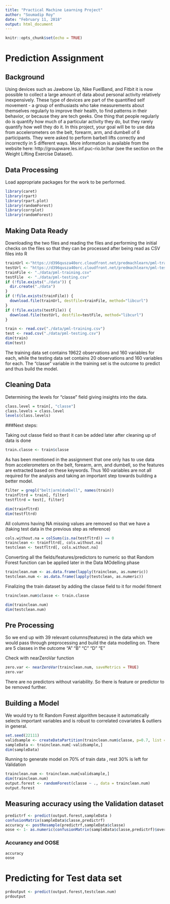 ```yaml
---
title: "Practical Machine Learning Project"
author: "Soumadip Roy"
date: "February 11, 2018"
output: html_document
---
```


```r
knitr::opts_chunk$set(echo = TRUE)
```

# Prediction Assignment

## Background 

Using devices such as Jawbone Up, Nike FuelBand, and Fitbit it is now possible to collect a large amount of data about personal activity relatively inexpensively. These type of devices are part of the quantified self movement - a group of enthusiasts who take measurements about themselves regularly to improve their health, to find patterns in their behavior, or because they are tech geeks. One thing that people regularly do is quantify how much of a particular activity they do, but they rarely quantify how well they do it. In this project, your goal will be to use data from accelerometers on the belt, forearm, arm, and dumbell of 6 participants. They were asked to perform barbell lifts correctly and incorrectly in 5 different ways. More information is available from the website here: http://groupware.les.inf.puc-rio.br/har (see the section on the Weight Lifting Exercise Dataset).

## Data Processing

Load appropriate packages for the work to be performed.


```r
library(caret)
library(rpart)
library(rpart.plot)
library(randomForest)
library(corrplot)
library(randomForest)
```

## Making Data Ready

Downloading the two files and reading the files and performing the initial checks on the files so that they can be processed after being read as CSV files into R

```r
trainUrl <-"https://d396qusza40orc.cloudfront.net/predmachlearn/pml-training.csv"
testUrl <- "https://d396qusza40orc.cloudfront.net/predmachlearn/pml-testing.csv"
trainFile <- "./data/pml-training.csv"
testFile  <- "./data/pml-testing.csv"
if (!file.exists("./data")) {
  dir.create("./data")
}
if (!file.exists(trainFile)) {
  download.file(trainUrl, destfile=trainFile, method="libcurl")
}
if (!file.exists(testFile)) {
  download.file(testUrl, destfile=testFile, method="libcurl")
}

train <- read.csv("./data/pml-training.csv")
test <- read.csv("./data/pml-testing.csv")
dim(train)
dim(test)
```

The training data set contains 19622 observations and 160 variables for each, while the testing data set contains 20 observations and 160 variables for each. 
The "classe" variable in the training set is the outcome to predict and thus build the model.



## Cleaning Data
Determining the levels for "classe" field giving insights into the data.

```r
class.level = train[, "classe"]
class.levels = class.level 
levels(class.levels)
```

###Next steps:


Taking out classe field so thast it can be added later after cleaning up of data is done

```r
train.classe <- train$classe 
```

As has been mentioned in the assignment that one only has to use data from accelerometers on the belt, forearm, arm, and dumbell, so the features are extracted based on these keywords. Thus 160 variables are not all required for the analysis and taking an important step towards building a better model.

```r

filter = grepl("belt|arm|dumbell", names(train))
trainfltrd = train[, filter]
testfltrd = test[, filter]

dim(trainfltrd)
dim(testfltrd)
```

All columns having NA missing values are removed so that we have a (taking test data in the previous step as reference)

```r

cols.without.na = colSums(is.na(testfltrd)) == 0
trainclean <- trainfltrd[, cols.without.na] 
testclean <- testfltrd[, cols.without.na] 

```

Converting all the fields/features/predictors to numeric so that Random Forest function can be applied later in the Data MOdelling phase 

```r
trainclean.num <- as.data.frame(lapply(trainclean, as.numeric))
testclean.num <- as.data.frame(lapply(testclean, as.numeric))
```

Finalizing the train dataset by adding the classe field to it for model fitment
```r
trainclean.num$classe <- train.classe

dim(trainclean.num)
dim(testclean.num)
```

## Pre Processing
So we end up with 39 relevant columns(features) in the data which we would pass through preprocessing and build the data modelling on.
There are 5 classes in the outcome "A" "B" "C" "D" "E"


Check with nearZeroVar function

```r
zero.var <- nearZeroVar(trainclean.num, saveMetrics = TRUE)
zero.var
```

There are no predictors without variability. So there is feature or predictor to be removed further.

## Building a Model 

We would try to fit Random Forest algorithm because it automatically selects important variables and is robust to correlated covariates & outliers in general. 

```r
set.seed(22111)
validsample <- createDataPartition(trainclean.num$classe, p=0.7, list = F)
sampleData <- trainclean.num[-validsample,]
dim(sampleData)
```

Running to generate  model on 70% of train data , rest 30% is left for Validation
```r
trainclean.num <- trainclean.num[validsample,]
dim(trainclean.num)
output.forest <- randomForest(classe ~ ., data = trainclean.num)
output.forest
```

## Measuring accuracy using the Validation dataset
```r

predictrf <- predict(output.forest,sampleData )
confusionMatrix(sampleData$classe,predictrf)
accuracy <- postResample(predictrf,sampleData$classe)
oose <- 1- as.numeric(confusionMatrix(sampleData$classe,predictrf)$overall[1])
```

### Accurancy and OOSE 
```r
accuracy
oose

```

# Predicting for Test data set

```r
prdoutput <- predict(output.forest,testclean.num)
prdoutput

```


